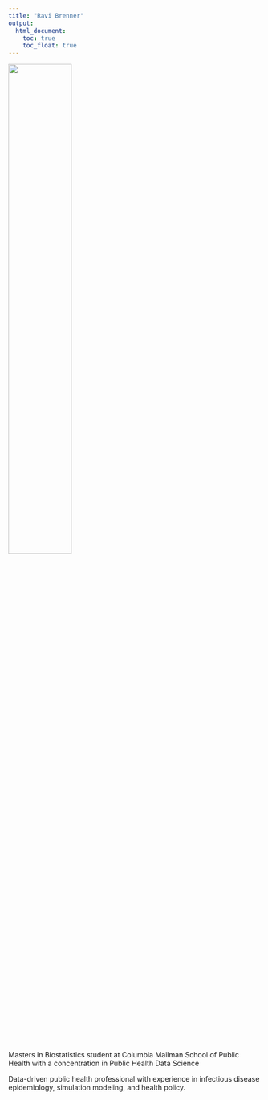 ```yaml
---
title: "Ravi Brenner"
output: 
  html_document:
    toc: true
    toc_float: true
---
```


<img src="images/headshot.jpeg" style="width:50%">

Masters in Biostatistics student at Columbia Mailman School of Public Health with a concentration in Public Health Data Science

Data-driven public health professional with experience in infectious disease epidemiology, simulation modeling, and health policy.
